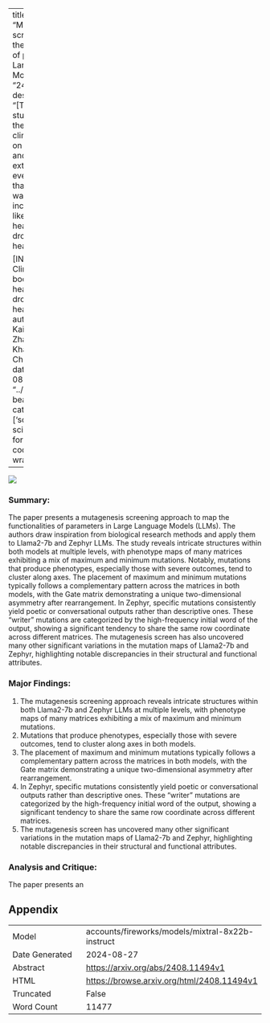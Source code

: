 
---
title: "Mutagenesis screen to map the functionals of parameters of Large Language Models"
id: "2408.11494v1"
description: "[TEXT] The study examines the impact of climate change on the frequency and intensity of extreme weather events, finding that global warming is increasing the likelihood of heatwaves, droughts, and heavy rainfall.

[INST] TL;DR: Climate change boosts heatwaves, droughts, and heavy rainfall."
author: Yue Hu, Kai Hu, Patrick X. Zhao, Javed Khan, Chengming Xu
date: "2024-08-21"
image: "../../../bayesian-beagle.png"
categories: ['social-sciences']
format:
  html:
    code-overflow: wrap
---

![](../../../bayesian-beagle.png)

### Summary:

The paper presents a mutagenesis screening approach to map the functionalities of parameters in Large Language Models (LLMs). The authors draw inspiration from biological research methods and apply them to Llama2-7b and Zephyr LLMs. The study reveals intricate structures within both models at multiple levels, with phenotype maps of many matrices exhibiting a mix of maximum and minimum mutations. Notably, mutations that produce phenotypes, especially those with severe outcomes, tend to cluster along axes. The placement of maximum and minimum mutations typically follows a complementary pattern across the matrices in both models, with the Gate matrix demonstrating a unique two-dimensional asymmetry after rearrangement. In Zephyr, specific mutations consistently yield poetic or conversational outputs rather than descriptive ones. These "writer" mutations are categorized by the high-frequency initial word of the output, showing a significant tendency to share the same row coordinate across different matrices. The mutagenesis screen has also uncovered many other significant variations in the mutation maps of Llama2-7b and Zephyr, highlighting notable discrepancies in their structural and functional attributes.

### Major Findings:

1. The mutagenesis screening approach reveals intricate structures within both Llama2-7b and Zephyr LLMs at multiple levels, with phenotype maps of many matrices exhibiting a mix of maximum and minimum mutations.
2. Mutations that produce phenotypes, especially those with severe outcomes, tend to cluster along axes in both models.
3. The placement of maximum and minimum mutations typically follows a complementary pattern across the matrices in both models, with the Gate matrix demonstrating a unique two-dimensional asymmetry after rearrangement.
4. In Zephyr, specific mutations consistently yield poetic or conversational outputs rather than descriptive ones. These "writer" mutations are categorized by the high-frequency initial word of the output, showing a significant tendency to share the same row coordinate across different matrices.
5. The mutagenesis screen has uncovered many other significant variations in the mutation maps of Llama2-7b and Zephyr, highlighting notable discrepancies in their structural and functional attributes.

### Analysis and Critique:

The paper presents an

## Appendix

|          |          |
|----------|----------|
| Model     | accounts/fireworks/models/mixtral-8x22b-instruct       |
| Date Generated     | 2024-08-27       |
| Abstract | [https://arxiv.org/abs/2408.11494v1](https://arxiv.org/abs/2408.11494v1)        |
| HTML     | [https://browse.arxiv.org/html/2408.11494v1](https://browse.arxiv.org/html/2408.11494v1)       |
| Truncated       | False       |
| Word Count       | 11477       |